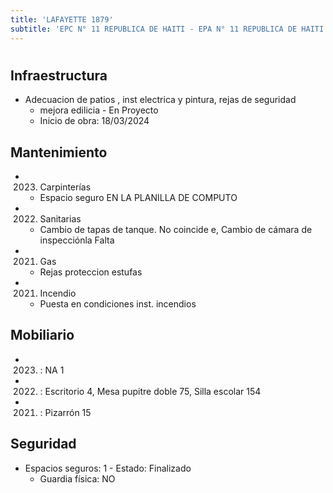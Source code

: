```yaml
---
title: 'LAFAYETTE 1879'
subtitle: 'EPC N° 11 REPUBLICA DE HAITI - EPA N° 11 REPUBLICA DE HAITI - UGEE N° 06 BACHILLERATO POPULAR DE ADULTOS Y ADOLESCENTES 2 DE DICIEMBRE - BACH.POP. DE JOVENES Y ADULTOS VILLA 21 24'
---
```


#
## Infraestructura

* Adecuacion de patios , inst electrica y pintura, rejas de seguridad 
    + mejora edilicia - En Proyecto 
    + Inicio de obra: 18/03/2024 






## Mantenimiento

*  (2023) Carpinterías 
    + Espacio seguro EN LA PLANILLA DE COMPUTO

*  (2022) Sanitarias 
    + Cambio de tapas de tanque. No coincide e, Cambio  de cámara de inspecciónla Falta

*  (2021) Gas 
    + Rejas proteccion estufas

*  (2021) Incendio 
    + Puesta en condiciones inst. incendios





## Mobiliario

*  (2023) : NA 1 

*  (2022) : Escritorio 4, Mesa pupitre doble 75, Silla escolar 154 

*  (2021) : Pizarrón 15 





## Seguridad

*  Espacios seguros: 1 - Estado: Finalizado 
    + Guardia física: NO



